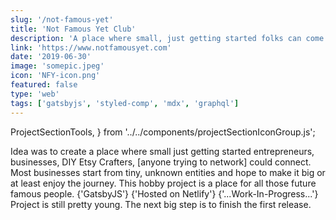 ```yaml
---
slug: '/not-famous-yet'
title: 'Not Famous Yet Club'
description: 'A place where small, just getting started folks can come together. For all those future famous people ⭐'
link: 'https://www.notfamousyet.com'
date: '2019-06-30'
image: 'somepic.jpeg'
icon: 'NFY-icon.png'
featured: false
type: 'web'
tags: ['gatsbyjs', 'styled-comp', 'mdx', 'graphql']
---
```


  ProjectSectionTools,
} from '../../components/projectSectionIconGroup.js';

<ProjectSectionTop frontmatter={props.frontmatter} />

<ProjectSectionIconGroup iconInfo="clipboard" sectionHeader="BACKGROUND">
  Idea was to create a place where small just getting started entrepreneurs,
  businesses, DIY Etsy Crafters, [anyone trying to network] could connect. Most
  businesses start from tiny, unknown entities and hope to make it big or at
  least enjoy the journey. This hobby project is a place for all those future
  famous people.
</ProjectSectionIconGroup>

<ProjectSectionTools>
  {'GatsbyJS'}
  {'Hosted on Netlify'}
  {'...Work-In-Progress...'}
</ProjectSectionTools>

<ProjectSectionIconGroup iconInfo="sign" sectionHeader="Next Steps">
  Project is still pretty young. The next big step is to finish the first
  release.
</ProjectSectionIconGroup>
